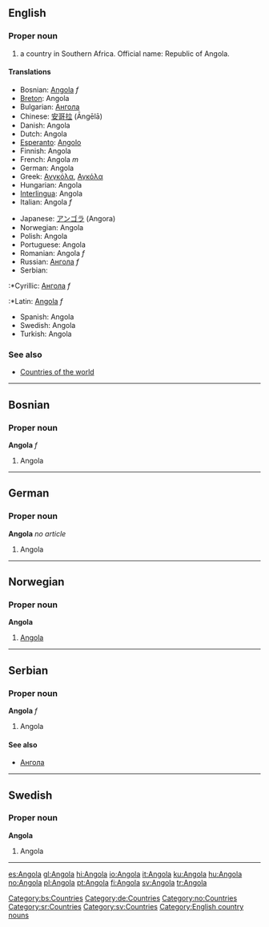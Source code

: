 ==English==
===Proper noun===
#a country in Southern Africa. Official name: Republic of Angola.
====Translations====
{{top}}
*Bosnian: [[Angola#Bosnian|Angola]] ''f''
*[[Breton]]: Angola
*Bulgarian: [[Ангола]]
*Chinese: [[安哥拉]] (Āngēlā)
*Danish: Angola
*Dutch: Angola
*[[Esperanto]]: [[Angolo]]
*Finnish: Angola
*French: Angola ''m''
*German: Angola
*Greek: [[Ανγκόλα]], [[Αγκόλα]]
*Hungarian: Angola
*[[Interlingua]]: Angola
*Italian: Angola ''f''
{{mid}}
*Japanese: [[アンゴラ]] (Angora)
*Norwegian: Angola
*Polish: Angola
*Portuguese: Angola
*Romanian: Angola ''f''
*Russian: [[Ангола]] ''f''
*Serbian:
:*Cyrillic: [[Ангола#Serbian|Ангола]] ''f''
:*Latin: [[Angola#Serbian|Angola]] ''f''
*Spanish: Angola
*Swedish: Angola
*Turkish: Angola
{{bottom}}

===See also===
*[[Countries of the world]]
----
==Bosnian==
===Proper noun===
'''Angola''' ''f''
#Angola
[[Category:bs:Countries]]
----
==German==
===Proper noun===
'''Angola''' ''no article''
#Angola
[[Category:de:Countries]]
----
==Norwegian==
===Proper noun===
[[Category:no:Countries]]
'''Angola'''
#[[#English|Angola]]
----
==Serbian==
===Proper noun===
'''Angola''' ''f''
#Angola
====See also====
*[[Ангола]]
[[Category:sr:Countries]]
----
==Swedish==
===Proper noun===
'''Angola'''
#Angola
[[Category:sv:Countries]]
----
[[Category:English country nouns]]

[[es:Angola]]
[[gl:Angola]]
[[hi:Angola]]
[[io:Angola]]
[[it:Angola]]
[[ku:Angola]]
[[hu:Angola]]
[[no:Angola]]
[[pl:Angola]]
[[pt:Angola]]
[[fi:Angola]]
[[sv:Angola]]
[[tr:Angola]]
